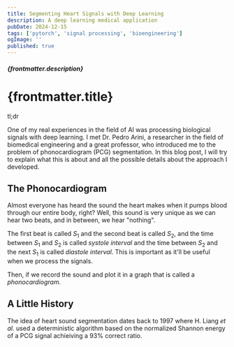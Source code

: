 ```yaml
---
title: Segmenting Heart Signals with Deep Learning
description: A deep learning medical application
pubDate: 2024-12-15
tags: ['pytorch', 'signal processing', 'bioengineering']
ogImage: ''
published: true
---
```


<h5 class="mb-3 text-sm">{frontmatter.description}</h5>

# {frontmatter.title}

tl;dr

One of my real experiences in the field of AI was processing biological signals with deep learning.
I met Dr. Pedro Arini, a researcher in the field of biomedical engineering and a great professor,
who introduced me to the problem of phonocardiogram (PCG) segmentation.
In this blog post, I will try to explain what this is about and all the possible details about
the approach I developed.

## The Phonocardiogram

Almost everyone has heard the sound the heart makes when it pumps blood through our entire body, right?
Well, this sound is very unique as we can hear two beats, and in between, we hear "nothing".

The first beat is called $S_1$ and the second beat is called $S_2$, and the time between $S_1$ and $S_2$ is called
_systole interval_ and the time between $S_2$ and the next $S_1$ is called _diastole interval_.
This is important as it'll be useful when we process the signals.

Then, if we record the sound and plot it in a graph that is called a _phonocardiogram_.

## A Little History

The idea of heart sound segmentation dates back to 1997 where H. Liang _et al._ used a deterministic
algorithm based on the normalized Shannon energy of a PCG signal achieiving a 93% correct ratio.

